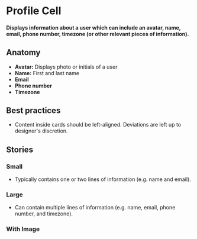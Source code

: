 
# Profile Cell

<h4>
  Displays information about a user which can include an avatar, name, email, phone number, timezone (or other relevant pieces of information).
</h4>

<Preview>
  <Story id="design-system-profile-cell--small" />
</Preview>

<ArgsTable of={ProfileCell} />

## Anatomy

- **Avatar:** Displays photo or initials of a user
- **Name:** First and last name 
- **Email** 
- **Phone number** 
- **Timezone** 

## Best practices
- Content inside cards should be left-aligned. Deviations are left up to designer's discretion. 

## Stories

### Small
- Typically contains one or two lines of information (e.g. name and email).

<Preview>
  <Story id="design-system-profile-cell--small" />
</Preview>

### Large
- Can contain multiple lines of information (e.g. name, email, phone number, and timezone).

<Preview>
  <Story id="design-system-profile-cell--large" />
</Preview>

### With Image

<Preview>
  <Story id="design-system-profile-cell--with-image" />
</Preview>
